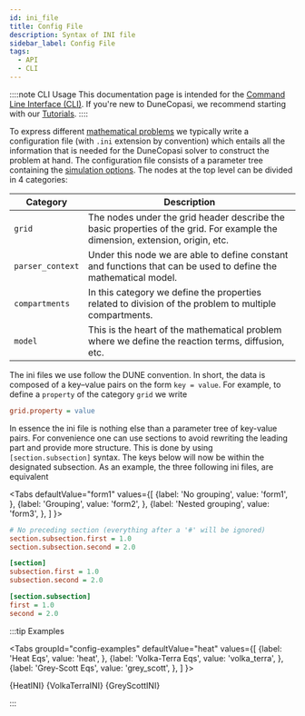```yaml
---
id: ini_file
title: Config File
description: Syntax of INI file
sidebar_label: Config File
tags:
  - API
  - CLI
---
```



::::note CLI Usage
This documentation page is intended for the [Command Line Interface (CLI)](use_cli). If you're new to DuneCopasi, we recommend starting with our [Tutorials](/tutorials).
::::

To express different [mathematical problems](/math_model) we typically write a configuration file (with `.ini` extension by convention) which entails all the information that is needed for the DuneCopasi solver to construct the problem at hand.
The configuration file consists of a parameter tree containing the [simulation options](param_tree). The nodes at the top level can be divided in 4 categories:

| Category | Description  |
|     ---- | -----------  |
| `grid`                  | The nodes under the grid header describe the basic properties of the grid. For example the dimension, extension, origin, etc.
| `parser_context`        | Under this node we are able to define constant and functions that can be used to define the mathematical model.
| `compartments`          | In this category we define the properties related to division of the problem to multiple compartments.
| `model`                 | This is the heart of the mathematical problem where we define the reaction terms, diffusion, etc.

The ini files we use follow the DUNE convention. In short, the data is composed of a key–value pairs on the form ```key = value```. For example, to define a `property` of the category `grid` we write

```ini title="config.ini"
grid.property = value
```

In essence the ini file is nothing else than a parameter tree of key-value pairs. For convenience one can use sections to avoid rewriting the leading part and provide more structure. This is done by using ``` [section.subsection] ``` syntax. The keys below will now be within the designated subsection. As an example, the three following ini files, are equivalent

<Tabs
  defaultValue="form1"
  values={[
      {label: 'No grouping', value: 'form1', },
      {label: 'Grouping', value: 'form2', },
      {label: 'Nested grouping', value: 'form3', },
    ]
  }>

  <TabItem value="form1">

```ini title="config.ini"
# No preceding section (everything after a '#' will be ignored)
section.subsection.first = 1.0
section.subsection.second = 2.0
```

  </TabItem>
  <TabItem value="form2">

```ini title="config.ini"
[section]
subsection.first = 1.0
subsection.second = 2.0
```

  </TabItem>


  <TabItem value="form3">

```ini title="config.ini"
[section.subsection]
first = 1.0
second = 2.0
```

  </TabItem>
</Tabs>


:::tip Examples


<Tabs
  groupId="config-examples"
  defaultValue="heat"
  values={[
      {label: 'Heat Eqs', value: 'heat', },
      {label: 'Volka-Terra Eqs', value: 'volka_terra', },
      {label: 'Grey-Scott Eqs', value: 'grey_scott', },
    ]
  }>

  <TabItem value="heat">
    <CodeBlock language="ini" title="heat.ini" showLineNumbers>
      {HeatINI}
    </CodeBlock>
  </TabItem>
  <TabItem value="volka_terra">
    <CodeBlock language="ini" title="volka_terra.ini" showLineNumbers>
      {VolkaTerraINI}
    </CodeBlock>
  </TabItem>
  <TabItem value="grey_scott">
    <CodeBlock language="ini" title="grey_scott.ini" showLineNumbers>
      {GreyScottINI}
    </CodeBlock>
  </TabItem>
</Tabs>

:::
